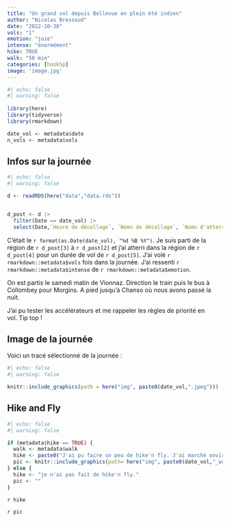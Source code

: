 ```yaml
---
title: "Un grand vol depuis Bellevue en plein été indien"
author: "Nicolas Bressoud"
date: "2022-10-30"
vols: "1"
emotion: "joie"
intense: "énormément"
hike: TRUE
walk: "50 min"
categories: [hook5p]
image: 'image.jpg'
---
```


```r
#| echo: false
#| warning: false
  
library(here)
library(tidyverse)
library(rmarkdown)

date_vol <- metadata$date
n_vols <- metadata$vols
```

## Infos sur la journée

```r
#| echo: false
#| warning: false

d <- readRDS(here("data","data.rds"))


d_post <- d |> 
  filter(Date == date_vol) |> 
  select(Date,`Heure de décollage`, `Nomn de décollage`, `Nomn d'atterrissage`, `Durée`)

```

C'était le `r format(as.Date(date_vol), "%d %B %Y")`. Je suis parti de la région de `r d_post[3]` à `r d_post[2]` et j'ai atterri dans la région de `r d_post[4]` pour un durée de vol de `r d_post[5]`. J'ai volé `r rmarkdown::metadata$vols` fois dans la journée. J'ai ressenti `r rmarkdown::metadata$intense` de `r rmarkdown::metadata$emotion`.

On est partis le samedi matin de Vionnaz. Direction le train puis le bus à Collombey pour Morgins. A pied jusqu'à Chanso où nous avons passé la nuit.

J'ai pu tester les accélérateurs et me rappeler les règles de priorité en vol. Tip top !

## Image de la journée

Voici un tracé sélectionné de la journée : 

```r
#| echo: false
#| warning: false

knitr::include_graphics(path = here("img", paste0(date_vol,".jpeg")))
```

## Hike and Fly

```r
#| echo: false
#| warning: false

if (metadata$hike == TRUE) {
  walk <- metadata$walk
  hike <- paste0("J'ai pu faire un peu de hike'n fly. J'ai marché environ ", walk, ".")
  pic <- knitr::include_graphics(path= here("img", paste0(date_vol,"_walk",".jpeg")))
} else {
  hike <- "je n'ai pas fait de hike'n fly."
  pic <- ""
}

```

`r hike`

`r pic`
